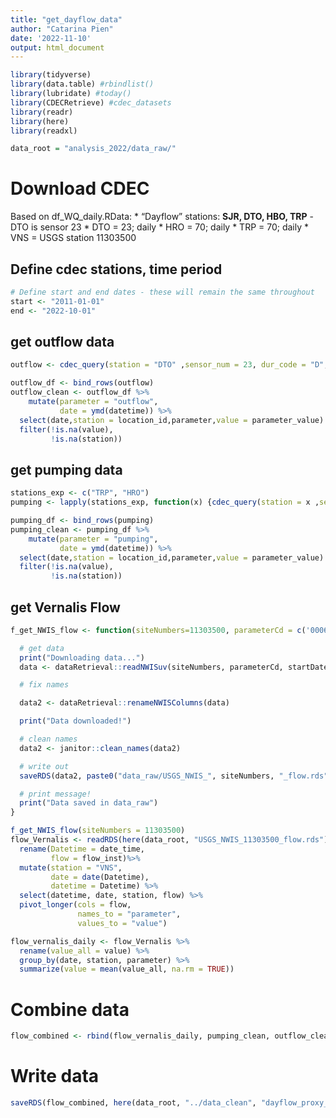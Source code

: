 ```yaml
---
title: "get_dayflow_data"
author: "Catarina Pien"
date: '2022-11-10'
output: html_document
---
```


```r
library(tidyverse)
library(data.table) #rbindlist()
library(lubridate) #today()
library(CDECRetrieve) #cdec_datasets
library(readr)
library(here)
library(readxl)

data_root = "analysis_2022/data_raw/"
```

# Download CDEC

Based on df_WQ_daily.RData:
  * "Dayflow" stations: **SJR, DTO, HBO, TRP** - DTO is sensor 23
  * DTO = 23; daily
  * HRO = 70; daily
  * TRP = 70; daily
  * VNS = USGS station 11303500

## Define cdec stations, time period
```r
# Define start and end dates - these will remain the same throughout
start <- "2011-01-01"
end <- "2022-10-01"
```

## get outflow data 
```r
outflow <- cdec_query(station = "DTO" ,sensor_num = 23, dur_code = "D", start_date = start,end_date = end)

outflow_df <- bind_rows(outflow)
outflow_clean <- outflow_df %>%
    mutate(parameter = "outflow", 
           date = ymd(datetime)) %>%
  select(date,station = location_id,parameter,value = parameter_value) %>%
  filter(!is.na(value),
         !is.na(station)) 
```

## get pumping data
```r
stations_exp <- c("TRP", "HRO")
pumping <- lapply(stations_exp, function(x) {cdec_query(station = x ,sensor_num = 70, dur_code = "D", start_date = start,end_date = end)})

pumping_df <- bind_rows(pumping)
pumping_clean <- pumping_df %>%
    mutate(parameter = "pumping", 
           date = ymd(datetime)) %>%
  select(date,station = location_id,parameter,value = parameter_value) %>%
  filter(!is.na(value),
         !is.na(station)) 
```

## get Vernalis Flow
```r
f_get_NWIS_flow <- function(siteNumbers=11303500, parameterCd = c('00060'), startDate = start, endDate = end, tz = "Etc/GMT+8"){

  # get data
  print("Downloading data...")
  data <- dataRetrieval::readNWISuv(siteNumbers, parameterCd, startDate, endDate, tz)

  # fix names

  data2 <- dataRetrieval::renameNWISColumns(data)

  print("Data downloaded!")

  # clean names
  data2 <- janitor::clean_names(data2)

  # write out
  saveRDS(data2, paste0("data_raw/USGS_NWIS_", siteNumbers, "_flow.rds"))

  # print message!
  print("Data saved in data_raw")
}

```

```r
f_get_NWIS_flow(siteNumbers = 11303500) 
flow_Vernalis <- readRDS(here(data_root, "USGS_NWIS_11303500_flow.rds")) %>%
  rename(Datetime = date_time, 
         flow = flow_inst)%>%
  mutate(station = "VNS",
         date = date(Datetime),
         datetime = Datetime) %>%
  select(datetime, date, station, flow) %>%
  pivot_longer(cols = flow,
               names_to = "parameter",
               values_to = "value") 

flow_vernalis_daily <- flow_Vernalis %>%
  rename(value_all = value) %>%
  group_by(date, station, parameter) %>%
  summarize(value = mean(value_all, na.rm = TRUE))
```

# Combine data
```r
flow_combined <- rbind(flow_vernalis_daily, pumping_clean, outflow_clean)
```

# Write data
```r
saveRDS(flow_combined, here(data_root, "../data_clean", "dayflow_proxy_data_2011_2022.rds"))
```

